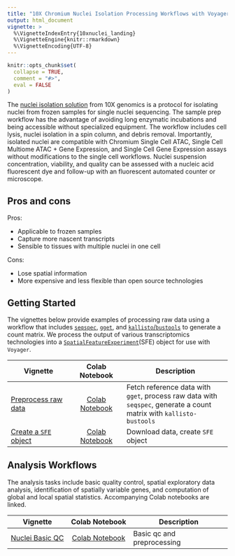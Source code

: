 ```yaml
---
title: "10X Chromium Nuclei Isolation Processing Workflows with Voyager"
output: html_document
vignette: >
  %\VignetteIndexEntry{10xnuclei_landing}
  %\VignetteEngine{knitr::rmarkdown}
  %\VignetteEncoding{UTF-8}
---
```

  
```r
knitr::opts_chunk$set(
  collapse = TRUE,
  comment = "#>",
  eval = FALSE
)
```

The [nuclei isolation solution](https://www.10xgenomics.com/products/nuclei-isolation) from 10X genomics is a protocol for isolating nuclei from frozen samples for single nuclei sequencing. The sample prep workflow has the advantage of avoiding long enzymatic incubations and being accessible without specialized equipment. The workflow includes cell lysis, nuclei isolation in a spin column, and debris removal. Importantly, isolated nuclei are compatible with Chromium Single Cell ATAC, Single Cell Multiome ATAC + Gene Expression, and Single Cell Gene Expression assays without modifications to the single cell workflows. Nuclei suspension concentration, viability, and quality can be assessed with a nucleic acid fluorescent dye and follow-up with an fluorescent automated counter or microscope. 

## Pros and cons
Pros:

* Applicable to frozen samples
* Capture more nascent transcripts
* Sensible to tissues with multiple nuclei in one cell

Cons:

* Lose spatial information
* More expensive and less flexible than open source technologies

## Getting Started

The vignettes below provide examples of processing raw data using a workflow that includes [`seqspec`](https://github.com/IGVF/seqspec), [`gget`](https://github.com/pachterlab/gget), and [`kallisto`/`bustools`](https://www.kallistobus.tools) to generate a count matrix. We process the output of various transcriptomics technologies into a [`SpatialFeatureExperiment`](https://bioconductor.org/packages/devel/bioc/html/SpatialFeatureExperiment.html)(SFE) object for use with `Voyager`. 


| Vignette | Colab Notebook | Description |
|--------------------|:---------------:|---------------------------------|
| [Preprocess raw data](https://pachterlab.github.io/voyager/dev/articles/preprocess_nuclei.html) | [Colab Notebook](https://colab.research.google.com/github/pachterlab/voyager/blob/documentation-devel/vignettes/preprocess_nuclei.ipynb) | Fetch reference data with `gget`, process raw data with `seqspec`, generate a count matrix with `kallisto-bustools`|
| [Create a `SFE` object](https://pachterlab.github.io/voyager/dev/articles/create_sfe.html) | [Colab Notebook](https://colab.research.google.com/github/pachterlab/voyager/blob/documentation-devel/vignettes/create_sfe.ipynb) | Download data, create `SFE` object |

## Analysis Workflows

The analysis tasks include basic quality control, spatial exploratory data analysis, identification of spatially variable genes, and computation of global and local spatial statistics. Accompanying Colab notebooks are linked.

| Vignette          |   Colab Notebook   | Description                   |
  |-------------------|:------------------:|-------------------------------|
  | [Nuclei Basic QC](https://pachterlab.github.io/voyager/dev/articles/vig10_10x_nuclei.html) | [Colab Notebook](https://colab.research.google.com/github/pachterlab/voyager/blob/documentation-devel/vignettes/vig10_10x_nuclei.ipynb) | Basic qc and preprocessing |
  
